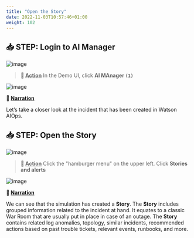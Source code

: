 ```yaml
---
title: "Open the Story"
date: 2022-11-03T10:57:46+01:00
weight: 102
---
```




## 📥 STEP: Login to AI Manager

![image](./../images/demo/image.054.png)

>**🚀 <u>Action</u>**
In the Demo UI, click **AI MAnager `(1)`**



![image](./../images/demo/image.055.png)

**📣 <u>Narration</u>**

Let’s take a closer look at the incident that has been created in Watson AIOps.



## 📥 STEP: Open the Story

![image](./../images/demo/image.056.png)  

>**🚀 <u>Action</u>**
Click the "hamburger menu" on the upper left. Click **Stories and alerts**




![image](./../images/demo/image.057.png)

**📣 <u>Narration</u>**

We can see that the simulation has created a **Story**. The **Story** includes grouped information related to the incident at hand. It equates to a classic War Room that are usually put in place in case of an outage. 
The **Story** contains related log anomalies, topology, similar incidents, recommended actions based on past trouble tickets, relevant events, runbooks, and more.
